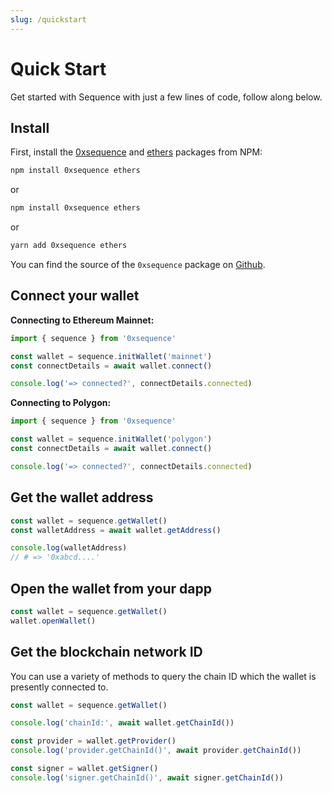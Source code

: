```yaml
---
slug: /quickstart
---
```


# Quick Start

Get started with Sequence with just a few lines of code, follow along below.
 
## Install

First, install the [0xsequence](https://www.npmjs.com/package/0xsequence) and [ethers](https://www.npmjs.com/package/ethers) packages from NPM:

```sh
npm install 0xsequence ethers
```
or

```sh
npm install 0xsequence ethers
```
or

```sh
yarn add 0xsequence ethers
```

You can find the source of the `0xsequence` package on [Github](https://github.com/0xsequence/sequence.js).


## Connect your wallet

**Connecting to Ethereum Mainnet:**

```ts
import { sequence } from '0xsequence'

const wallet = sequence.initWallet('mainnet')
const connectDetails = await wallet.connect()

console.log('=> connected?', connectDetails.connected)
```

**Connecting to Polygon:**
```ts
import { sequence } from '0xsequence'

const wallet = sequence.initWallet('polygon')
const connectDetails = await wallet.connect()

console.log('=> connected?', connectDetails.connected)
```

## Get the wallet address

```ts
const wallet = sequence.getWallet()
const walletAddress = await wallet.getAddress()

console.log(walletAddress)
// # => '0xabcd....'
```

## Open the wallet from your dapp

```ts
const wallet = sequence.getWallet()
wallet.openWallet()
```

## Get the blockchain network ID

You can use a variety of methods to query the chain ID which the wallet is presently
connected to.

```ts
const wallet = sequence.getWallet()

console.log('chainId:', await wallet.getChainId())

const provider = wallet.getProvider()
console.log('provider.getChainId()', await provider.getChainId())

const signer = wallet.getSigner()
console.log('signer.getChainId()', await signer.getChainId())
```